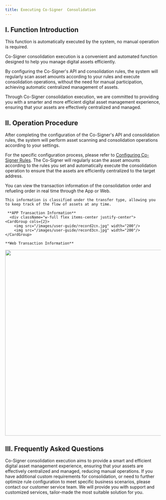 ```yaml
---
title: Executing Co-Signer  Consolidation
---
```


## I. Function Introduction

<Tip> 
This function is automatically executed by the system, no manual operation is required.
</Tip> 

Co-Signer consolidation execution is a convenient and automated function designed to help you manage digital assets efficiently.

By configuring the Co-Signer's API and consolidation rules, the system will regularly scan asset amounts according to your rules and execute consolidation operations, without the need for manual participation, achieving automatic centralized management of assets.

Through Co-Signer consolidation execution, we are committed to providing you with a smarter and more efficient digital asset management experience, ensuring that your assets are effectively centralized and managed.


## II. Operation Procedure

<Steps>
<Step title="Configure API and Consolidation Rules">
   After completing the configuration of the Co-Signer's API and consolidation rules, the system will perform asset scanning and consolidation operations according to your settings.
   
   For the specific configuration process, please refer to [Configuring Co-Signer Rules](/help-center/manage-mpc/consolidation/co-signer/rules).
</Step>
<Step title="Regularly Execute Consolidation">
    The Co-Signer will regularly scan the asset amounts according to the rules you set and automatically execute the consolidation operation to ensure that the assets are efficiently centralized to the target address.

</Step>
<Step title="View Order Information in Real Time">
    You can view the transaction information of the consolidation order and refueling order in real time through the App or Web.
    
    This information is classified under the transfer type, allowing you to keep track of the flow of assets at any time.
    
     **APP Transaction Information**
      <div className="w-full flex items-center justify-center">
    <CardGroup cols={2}>
        <img src="/images/user-guide/record2cn.jpg" width="200"/>
        <img src="/images/user-guide/record3cn.jpg" width="200"/>
    </CardGroup>
</div>
    
    **Web Transaction Information**

   <div className="w-full flex items-center justify-center">
    <img src="/images/user-guide/record1cn.png" width="600"/>
</div>

</Step>
</Steps>



## III. Frequently Asked Questions
<Accordion title="Why is it necessary to execute Co-Signer consolidation?">
Co-Signer consolidation execution aims to provide a smart and efficient digital asset management experience, ensuring that your assets are effectively centralized and managed, reducing manual operations.
</Accordion>

<Accordion title="How to handle custom requirements?">
If you have additional custom requirements for consolidation, or need to further optimize rule configuration to meet specific business scenarios, please contact our customer service team. We will provide you with support and customized services, tailor-made the most suitable solution for you.
</Accordion>
